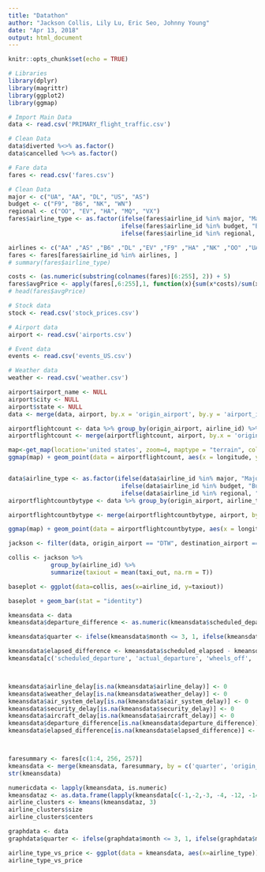 ```yaml
---
title: "Datathon"
author: "Jackson Collis, Lily Lu, Eric Seo, Johnny Young"
date: "Apr 13, 2018"
output: html_document
---
```


```r
knitr::opts_chunk$set(echo = TRUE)
```

```r
# Libraries
library(dplyr)
library(magrittr)
library(ggplot2)
library(ggmap)
```

```r
# Import Main Data
data <- read.csv('PRIMARY_flight_traffic.csv')

# Clean Data
data$diverted %<>% as.factor()
data$cancelled %<>% as.factor()

# Fare data 
fares <- read.csv('fares.csv')

# Clean Data
major <- c("UA", "AA", "DL", "US", "AS")
budget <- c("F9", "B6", "NK", "WN")
regional <- c("OO", "EV", "HA", "MQ", "VX")
fares$airline_type <- as.factor(ifelse(fares$airline_id %in% major, "Major", 
                                ifelse(fares$airline_id %in% budget, "Budget", 
                                ifelse(fares$airline_id %in% regional, "Regional", NA))))

airlines <- c("AA" ,"AS" ,"B6" ,"DL" ,"EV" ,"F9" ,"HA" ,"NK" ,"OO" ,"UA" ,"VX" ,"WN")
fares <- fares[fares$airline_id %in% airlines, ]
# summary(fares$airline_type)

costs <- (as.numeric(substring(colnames(fares)[6:255], 2)) + 5) 
fares$avgPrice <- apply(fares[,6:255],1, function(x){sum(x*costs)/sum(x)})
# head(fares$avgPrice)

# Stock data
stock <- read.csv('stock_prices.csv')

# Airport data
airport <- read.csv('airports.csv')

# Event data
events <- read.csv('events_US.csv')

# Weather data
weather <- read.csv('weather.csv')
```

```r
airport$airport_name <- NULL
airport$city <- NULL
airport$state <- NULL
data <- merge(data, airport, by.x = 'origin_airport', by.y = 'airport_id')

airportflightcount <- data %>% group_by(origin_airport, airline_id) %>% summarize(origincount = n())
airportflightcount <- merge(airportflightcount, airport, by.x = 'origin_airport', by.y = 'airport_id')

map<-get_map(location='united states', zoom=4, maptype = "terrain", color='color')
ggmap(map) + geom_point(data = airportflightcount, aes(x = longitude, y = latitude, size = origincount, colour = airline_id)) + guides(fill='legend', size=F) + scale_size(range = c(0, 6)) + scale_fill_gradient(low = "#ff0000", high = "#04ff00")


data$airline_type <- as.factor(ifelse(data$airline_id %in% major, "Major", 
                                ifelse(data$airline_id %in% budget, "Budget", 
                                ifelse(data$airline_id %in% regional, "Regional", NA))))
airportflightcountbytype <- data %>% group_by(origin_airport, airline_type) %>% summarize(origincount = n())

airportflightcountbytype <- merge(airportflightcountbytype, airport, by.x = 'origin_airport', by.y = 'airport_id')

ggmap(map) + geom_point(data = airportflightcountbytype, aes(x = longitude, y = latitude, size = origincount, colour = airline_type)) + guides(fill='legend', size=F) + scale_size(range = c(0, 6)) + scale_fill_gradient(low = "#ff0000", high = "#04ff00") + facet_wrap(~airline_type)
```

```r
jackson <- filter(data, origin_airport == "DTW", destination_airport == "ORD")

collis <- jackson %>%
            group_by(airline_id) %>%
            summarize(taxiout = mean(taxi_out, na.rm = T))

baseplot <- ggplot(data=collis, aes(x=airline_id, y=taxiout))

baseplot + geom_bar(stat = "identity")
```

```r
kmeansdata <- data
kmeansdata$departure_difference <- as.numeric(kmeansdata$scheduled_departure) - as.numeric(kmeansdata$actual_departure)

kmeansdata$quarter <- ifelse(kmeansdata$month <= 3, 1, ifelse(kmeansdata$month <= 6, 2, ifelse(kmeansdata$month <= 9, 3, 4)))

kmeansdata$elapsed_difference <- kmeansdata$scheduled_elapsed - kmeansdata$actual_elapsed
kmeansdata[c('scheduled_departure', 'actual_departure', 'wheels_off', 'wheels_on', 'scheduled_arrival', 'actual_arrival', 'scheduled_elapsed', 'actual_elapsed', 'latitude.y', 'longitude.y', 'distance', 'taxi_out', 'taxi_in', 'cancelled', 'diverted', 'year','month','day', 'latitude.x', 'longitude.x')] <- NULL



kmeansdata$airline_delay[is.na(kmeansdata$airline_delay)] <- 0
kmeansdata$weather_delay[is.na(kmeansdata$weather_delay)] <- 0
kmeansdata$air_system_delay[is.na(kmeansdata$air_system_delay)] <- 0
kmeansdata$security_delay[is.na(kmeansdata$security_delay)] <- 0
kmeansdata$aircraft_delay[is.na(kmeansdata$aircraft_delay)] <- 0
kmeansdata$departure_difference[is.na(kmeansdata$departure_difference)] <- 0
kmeansdata$elapsed_difference[is.na(kmeansdata$elapsed_difference)] <- 0



faresummary <- fares[c(1:4, 256, 257)]
kmeansdata <- merge(kmeansdata, faresummary, by = c('quarter', 'origin_airport', 'destination_airport', 'airline_id'))
str(kmeansdata)

numericdata <- lapply(kmeansdata, is.numeric)
kmeansdataz <- as.data.frame(lapply(kmeansdata[c(-1,-2,-3, -4, -12, -14)],scale))
airline_clusters <- kmeans(kmeansdataz, 3)
airline_clusters$size
airline_clusters$centers

```
```r
graphdata <- data
graphdata$quarter <- ifelse(graphdata$month <= 3, 1, ifelse(graphdata$month <= 6, 2, ifelse(data$month <= 9, 3, 4)))

airline_type_vs_price <- ggplot(data = kmeansdata, aes(x=airline_type)) + geom_jitter(aes(y = avgPrice,  colour = airline_type),  size=1, alpha=0.01) + labs(title="Average Ticket Price By Airline Type",  x= "Airline Type", y="Average Price", fill="Airline Type") + theme(legend.position="none")
airline_type_vs_price
```

